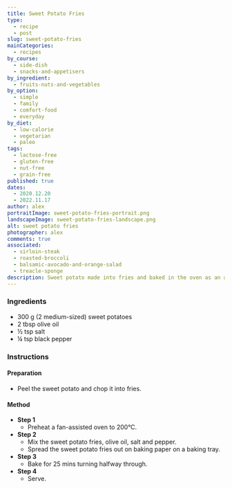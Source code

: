 ```yaml
---
title: Sweet Potato Fries
type:
  - recipe
  - post
slug: sweet-potato-fries
mainCategories: 
  - recipes
by_course:
  - side-dish
  - snacks-and-appetisers
by_ingredient:
  - fruits-nuts-and-vegetables
by_option:
  - simple
  - family
  - comfort-food
  - everyday
by_diet:
  - low-calorie
  - vegetarian
  - paleo
tags:
  - lactose-free
  - gluten-free
  - nut-free
  - grain-free
published: true
dates: 
  - 2020.12.20
  - 2022.11.17
author: alex
portraitImage: sweet-potato-fries-portrait.png
landscapeImage: sweet-potato-fries-landscape.png
alt: sweet potato fries
photographer: alex
comments: true
associated: 
  - sirloin-steak
  - roasted-broccoli
  - balsamic-avocado-and-orange-salad
  - treacle-sponge
description: Sweet potato made into fries and baked in the oven as an alternative to chips.
---
```


<Ingredients>

### Ingredients
    
  - 300 g (2 medium-sized) sweet potatoes 
  - 2 tbsp olive oil
  - ½ tsp salt
  - ¼ tsp black pepper

</Ingredients>

<Instructions>

### Instructions

#### Preparation

  - Peel the sweet potato and chop it into fries.

#### Method

  - **Step 1**
    - Preheat a fan-assisted oven to 200°C.
  - **Step 2**
    - Mix the sweet potato fries, olive oil, salt and pepper.
    - Spread the sweet potato fries out on baking paper on a baking tray.
  - **Step 3**
    - Bake for 25 mins turning halfway through.
  - **Step 4**
    - Serve.

</Instructions>


